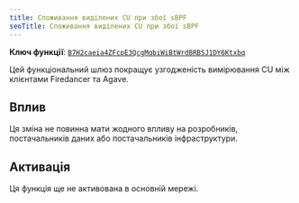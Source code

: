 ```yaml
---
title: Споживання виділених CU при збої sBPF
seoTitle: Споживання виділених CU при збої sBPF
---
```


**Ключ функції**:
[`B7H2caeia4ZFcpE3QcgMqbiWiBtWrdBRBSJ1DY6Ktxbq`](https://explorer.solana.com/address/B7H2caeia4ZFcpE3QcgMqbiWiBtWrdBRBSJ1DY6Ktxbq)

Цей функціональний шлюз покращує узгодженість вимірювання CU між клієнтами
Firedancer та Agave.

## Вплив

Ця зміна не повинна мати жодного впливу на розробників, постачальників даних або
постачальників інфраструктури.

## Активація

Ця функція ще не активована в основній мережі.

